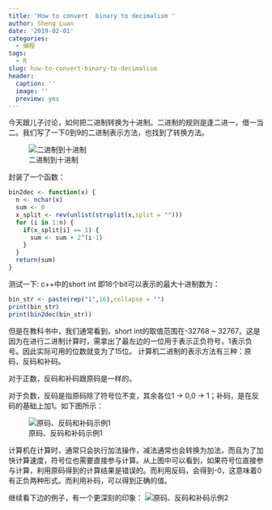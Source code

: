 ```yaml
---
title: 'How to convert  binary to decimalism '
author: Sheng Luan
date: '2019-02-01'
categories:
  - 编程
tags:
  - R
slug: how-to-convert-binary-to-decimalism
header:
  caption: ''
  image: ''
  preview: yes
---
```


今天跟儿子讨论，如何把二进制转换为十进制。二进制的规则是逢二进一，借一当二。我们写了一下0到9的二进制表示方法，也找到了转换方法。

![二进制到十进制](images/bintodec.png)

封装了一个函数：
```r
bin2dec <- function(x) {
  n <- nchar(x)
  sum <- 0
  x_split <- rev(unlist(strsplit(x,split = "")))
  for (i in 1:n) {
    if(x_split[i] == 1) {
      sum <- sum + 2^(i-1)
    }
  }
  return(sum)
}
```

测试一下: c++中的short int 即16个bit可以表示的最大十进制数为：
```r
bin_str <- paste(rep("1",16),collapse = "")
print(bin_str)
print(bin2dec(bin_str))
```

但是在教科书中，我们通常看到，short int的取值范围在-32768 ~ 32767。这是因为在进行二进制计算时，需拿出了最左边的一位用于表示正负符号，1表示负号。因此实际可用的位数就变为了15位。
计算机二进制的表示方法有三种：原码，反码和补码。

对于正数，反码和补码跟原码是一样的。

对于负数，反码是指原码除了符号位不变，其余各位1 -> 0,0 -> 1；补码，是在反码的基础上加1。如下图所示：

![原码、反码和补码示例1](images/bincalc1.png)

计算机在计算时，通常只会执行加法操作，减法通常也会转换为加法，而且为了加快计算速度，符号位也需要直接参与计算。从上图中可以看到，如果符号位直接参与计算，利用原码得到的计算结果是错误的。而利用反码，会得到-0，这意味着0有正负两种形式。而利用补码，可以得到正确的值。

继续看下边的例子，有一个更深刻的印象：
![原码、反码和补码示例2](images/bincalc2.png)


